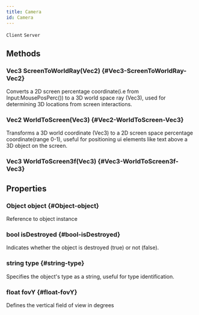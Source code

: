 ```yaml
---
title: Camera
id: Camera
---
```

`Client`
`Server`

## Methods

### Vec3 ScreenToWorldRay(Vec2) {#Vec3-ScreenToWorldRay-Vec2}
Converts a 2D screen percentage coordinate(i.e from Input:MousePosPerc()) to a 3D world space ray (Vec3), used for determining 3D locations from screen interactions.

### Vec2 WorldToScreen(Vec3) {#Vec2-WorldToScreen-Vec3}
Transforms a 3D world coordinate (Vec3) to a 2D screen space percentage coordinate(range 0-1), useful for positioning ui elements like text above a 3D object on the screen.

### Vec3 WorldToScreen3f(Vec3) {#Vec3-WorldToScreen3f-Vec3}

## Properties

### Object object {#Object-object}
Reference to object instance

### bool isDestroyed {#bool-isDestroyed}
Indicates whether the object is destroyed (true) or not (false).

### string type {#string-type}
Specifies the object's type as a string, useful for type identification.

### float fovY {#float-fovY}
Defines the vertical field of view in degrees


